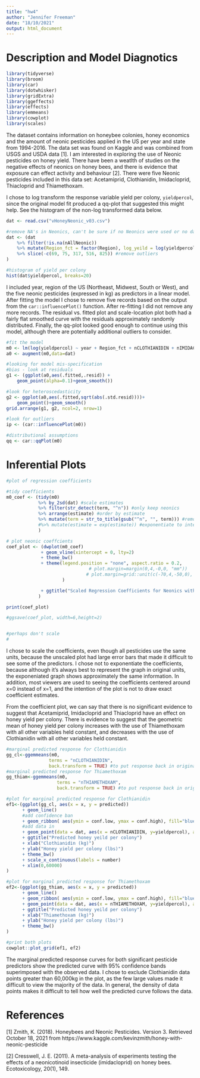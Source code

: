 ```yaml
---
title: "hw4"
author: "Jennifer Freeman"
date: "18/10/2021"
output: html_document
---
```

# Description and Model Diagnotics 

```r
library(tidyverse)
library(broom)
library(car)
library(dotwhisker)
library(gridExtra)
library(ggeffects)
library(effects)
library(emmeans)
library(cowplot)
library(scales)
```

The dataset contains information on honeybee colonies, honey economics and the amount of neonic pesticides applied in the US per year and state from 1994-2016. The data set was found on Kaggle and was combined from USGS and USDA data [1]. I am interested in exploring the use of Neonic pesticides on honey yield. There have been a weatlth of studies on the negative effects of neonics on honey bees, and there is evidence that exposure can effect activity and behaviour [2]. There were five Neonic pesticides included in this data set: Acetamiprid, Clothianidin, Imidacloprid, Thiacloprid and Thiamethoxam.

I chose to log transform the response variable yield per colony, `yieldpercol`, since the original model fit produced a qq-plot that suggested this might help. See the histogram of the non-log transformed data below.

```r

dat <- read.csv("vHoneyNeonic_v03.csv")

#remove NA's in Neonics, can't be sure if no Neonics were used or no data available
dat <- (dat 
    %>% filter(!is.na(nAllNeonic)) 
    %>% mutate(Region_fct = factor(Region), log_yeild = log(yieldpercol))
    %>% slice(-c(69, 75, 317, 516, 825)) #remove outliers
)

#histogram of yield per colony
hist(dat$yieldpercol, breaks=20)
```

I included year, region of the US (Northeast, Midwest, South or West), and the five neonic pesticides (expressed in kg) as predictors in a linear model. After fitting the model I chose to remove five records based on the output from the `car::influencePlot()` function. After re-fitting I did not remove any more records. The residual vs. fitted plot and scale-location plot both had a fairly flat smoothed curve with the residuals approximately randomly distributed. Finally, the qq-plot looked good enough to continue using this model, although there are potentially additional outliers to consider.

```r
#fit the model
m0 <- lm(log(yieldpercol) ~ year + Region_fct + nCLOTHIANIDIN + nIMIDACLOPRID + nTHIAMETHOXAM + nACETAMIPRID + nTHIACLOPRID, data=dat)
a0 <- augment(m0,data=dat)

#looking for model mis-specification
#bias - look at residuals
g1 <- (ggplot(a0,aes(.fitted,.resid)) +
    geom_point(alpha=0.1)+geom_smooth())

#look for heteroscedasticity
g2 <- ggplot(a0,aes(.fitted,sqrt(abs(.std.resid))))+
    geom_point()+geom_smooth()
grid.arrange(g1, g2, ncol=2, nrow=1)

#look for outliers
ip <- (car::influencePlot(m0))

#distributional assumptions
qq <- car::qqPlot(m0)

```

# Inferential Plots

```r
#plot of regression coefficients

#tidy coefficients
m0_coef <- (tidy(m0) 
            %>% by_2sd(dat) #scale estimates
            %>% filter(str_detect(term, "^n")) #only keep neonics
            %>% arrange(estimate) #order by estimate
            %>% mutate(term = str_to_title(gsub("^n", "", term))) #remove leading n, and convert case
            #%>% mutate(estimate = exp(estimate)) #exponentiate to interpret changes in response
            )

# plot neonic coeffcients
coef_plot <- (dwplot(m0_coef)
             + geom_vline(xintercept = 0, lty=2)
             + theme_bw()
             + theme(legend.position = "none", aspect.ratio = 0.2,
                               # plot.margin=margin(0,4,-0,0, "mm"))
                              # plot.margin=grid::unit(c(-70,4,-50,0), "mm")
                     )

             + ggtitle("Scaled Regression Coefficients for Neonics with 95% CI")
            )

print(coef_plot)

#ggsave(coef_plot, width=6,height=2)


#perhaps don't scale
#
```
 
I chose to scale the coefficients, even though all pesticides use the same units, because the unscaled plot had large error bars that made it difficult to see some of the predictors. I chose not to exponentiate the coefficients, because although it's always best to represent the graph in original units, the exponeniated graph shows approximately the same information. In addition, most viewers are used to seeing the coefficients centered around x=0 instead of x=1, and the intention of the plot is not to draw exact coefficient estimates. 

From the coefficient plot, we can say that there is no significant evidence to suggest that Acetamiprid, Imidacloprid and Thiacloprid have an effect on honey yield per colony. There is evidence to suggest that the geometric mean of honey yield per colony increases with the use of Thiamethoxam with all other variables held constant, and decreases with the use of Clothianidin with all other variables held constant.

```r

#marginal predicted response for Clothianidin
gg_cl<-ggemmeans(m0, 
                terms = "nCLOTHIANIDIN",
                back.transform = TRUE) #to put response back in original units
#marginal predicted response for Thiamethoxam
gg_thiam<-ggemmeans(m0, 
                   terms = "nTHIAMETHOXAM",
                   back.transform = TRUE) #to put response back in original units

#plot for marginal predicted response for Clothianidin
ef1<-(ggplot(gg_cl, aes(x = x, y = predicted)) 
      + geom_line()
      #add confidence ban
      + geom_ribbon( aes(ymin = conf.low, ymax = conf.high), fill="blue", alpha = 0.15)
      #add data in
      + geom_point(data = dat, aes(x = nCLOTHIANIDIN, y=yieldpercol), alpha = 0.2)
      + ggtitle("Predicted honey yeild per colony")
      + xlab("Clothianidin (kg)")
      + ylab("Honey yield per colony (lbs)")
      + theme_bw()
      + scale_x_continuous(labels = number)
      + xlim(0,60000)
)

#plot for marginal predicted response for Thiamethoxam
ef2<-(ggplot(gg_thiam, aes(x = x, y = predicted)) 
      + geom_line()
      + geom_ribbon( aes(ymin = conf.low, ymax = conf.high), fill="blue", alpha = 0.15)
      + geom_point(data = dat, aes(x = nTHIAMETHOXAM, y=yieldpercol), alpha = 0.2)
      + ggtitle("Predicted honey yeild per colony")
      + xlab("Thiamethoxam (kg)")
      + ylab("Honey yield per colony (lbs)")
      + theme_bw()
)

#print both plots
cowplot::plot_grid(ef1, ef2)

```

The marginal predicted response curves for both significant pesticide predictors show the predicted curve with 95% confidence bands superimposed with the observed data. I chose to exclude Clothianidin data points greater than 60,000kg in the plot, as the few large values made it difficult to view the majority of the data. In general, the density of data points makes it difficult to tell how well the predicted curve follows the data. 

# References

[1] Zmith, K. (2018). Honeybees and Neonic Pesticides. Version 3. Retrieved October 18, 2021 from https://www.kaggle.com/kevinzmith/honey-with-neonic-pesticide

[2] Cresswell, J. E. (2011). A meta-analysis of experiments testing the effects of a neonicotinoid insecticide (imidacloprid) on honey bees. Ecotoxicology, 20(1), 149.
